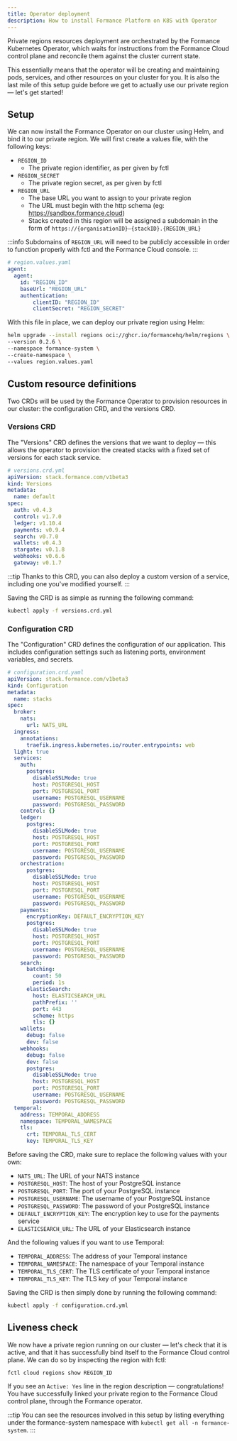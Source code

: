 ```yaml
---
title: Operator deployment
description: How to install Formance Platform on K8S with Operator
---
```


Private regions resources deployment are orchestrated by the Formance Kubernetes Operator, which waits for instructions from the Formance Cloud control plane and reconcile them against the cluster current state.

This essentially means that the operator will be creating and maintaining pods, services, and other resources on your cluster for you. It is also the last mile of this setup guide before we get to actually use our private region — let's get started!

## Setup

We can now install the Formance Operator on our cluster using Helm, and bind it to our private region. We will first create a values file, with the following keys:

<!-- agent, operator  -->

* `REGION_ID`
  * The private region identifier, as per given by fctl
* `REGION_SECRET`
  * The private region secret, as per given by fctl
* `REGION_URL`
  * The base URL you want to assign to your private region
  * The URL must begin with the http schema (eg: https://sandbox.formance.cloud)
  * Stacks created in this region will be assigned a subdomain in the form of `https://{organisationID}—{stackID}.{REGION_URL}`

:::info
Subdomains of `REGION_URL` will need to be publicly accessible in order to function properly with fctl and the Formance Cloud console.
:::

```yaml
# region.values.yaml
agent:
  agent:
    id: "REGION_ID"
    baseUrl: "REGION_URL"
    authentication:
        clientID: "REGION_ID"
        clientSecret: "REGION_SECRET"
```

With this file in place, we can deploy our private region using Helm:

```bash
helm upgrade --install regions oci://ghcr.io/formancehq/helm/regions \
--version 0.2.6 \
--namespace formance-system \
--create-namespace \
--values region.values.yaml
```

## Custom resource definitions

Two CRDs will be used by the Formance Operator to provision resources in our cluster: the configuration CRD, and the versions CRD.

### Versions CRD

The "Versions" CRD defines the versions that we want to deploy — this allows the operator to provision the created stacks with a fixed set of versions for each stack service.

```yaml
# versions.crd.yml
apiVersion: stack.formance.com/v1beta3
kind: Versions
metadata:
  name: default
spec:
  auth: v0.4.3
  control: v1.7.0
  ledger: v1.10.4
  payments: v0.9.4
  search: v0.7.0
  wallets: v0.4.3
  stargate: v0.1.8
  webhooks: v0.6.6
  gateway: v0.1.7
```

:::tip
Thanks to this CRD, you can also deploy a custom version of a service, including one you've modified yourself.
:::

Saving the CRD is as simple as running the following command:

```bash
kubectl apply -f versions.crd.yml
```

### Configuration CRD

The "Configuration" CRD defines the configuration of our application. This includes configuration settings such as listening ports, environment variables, and secrets.

```yaml
# configuration.crd.yaml
apiVersion: stack.formance.com/v1beta3
kind: Configuration
metadata:
  name: stacks
spec:
  broker:
    nats:
      url: NATS_URL
  ingress:
    annotations:
      traefik.ingress.kubernetes.io/router.entrypoints: web
  light: true
  services:
    auth:
      postgres:
        disableSSLMode: true
        host: POSTGRESQL_HOST
        port: POSTGRESQL_PORT
        username: POSTGRESQL_USERNAME
        password: POSTGRESQL_PASSWORD
    control: {}
    ledger:
      postgres:
        disableSSLMode: true
        host: POSTGRESQL_HOST
        port: POSTGRESQL_PORT
        username: POSTGRESQL_USERNAME
        password: POSTGRESQL_PASSWORD
    orchestration:
      postgres:
        disableSSLMode: true
        host: POSTGRESQL_HOST
        port: POSTGRESQL_PORT
        username: POSTGRESQL_USERNAME
        password: POSTGRESQL_PASSWORD
    payments:
      encryptionKey: DEFAULT_ENCRYPTION_KEY
      postgres:
        disableSSLMode: true
        host: POSTGRESQL_HOST
        port: POSTGRESQL_PORT
        username: POSTGRESQL_USERNAME
        password: POSTGRESQL_PASSWORD
    search:
      batching:
        count: 50
        period: 1s
      elasticSearch:
        host: ELASTICSEARCH_URL
        pathPrefix: ''
        port: 443
        scheme: https
        tls: {}
    wallets:
      debug: false
      dev: false
    webhooks:
      debug: false
      dev: false
      postgres:
        disableSSLMode: true
        host: POSTGRESQL_HOST
        port: POSTGRESQL_PORT
        username: POSTGRESQL_USERNAME
        password: POSTGRESQL_PASSWORD
  temporal:
    address: TEMPORAL_ADDRESS
    namespace: TEMPORAL_NAMESPACE
    tls:
      crt: TEMPORAL_TLS_CERT
      key: TEMPORAL_TLS_KEY
```

Before saving the CRD, make sure to replace the following values with your own:

-   `NATS_URL`: The URL of your NATS instance
-   `POSTGRESQL_HOST`: The host of your PostgreSQL instance
-   `POSTGRESQL_PORT`: The port of your PostgreSQL instance
-   `POSTGRESQL_USERNAME`: The username of your PostgreSQL instance
-   `POSTGRESQL_PASSWORD`: The password of your PostgreSQL instance
-   `DEFAULT_ENCRYPTION_KEY`: The encryption key to use for the payments service
-   `ELASTICSEARCH_URL`: The URL of your Elasticsearch instance

And the following values if you want to use Temporal:
-   `TEMPORAL_ADDRESS`: The address of your Temporal instance
-   `TEMPORAL_NAMESPACE`: The namespace of your Temporal instance
-   `TEMPORAL_TLS_CERT`: The TLS certificate of your Temporal instance
-   `TEMPORAL_TLS_KEY`: The TLS key of your Temporal instance

Saving the CRD is then simply done by running the following command:

```bash
kubectl apply -f configuration.crd.yml
```


## Liveness check

We now have a private region running on our cluster — let's check that it is active, and that it has successfully bind itself to the Formance Cloud control plane. We can do so by inspecting the region with fctl:

```
fctl cloud regions show REGION_ID
```

If you see an `Active: Yes` line in the region description — congratulations! You have successfully linked your private region to the Formance Cloud control plane, through the Formance operator.

:::tip
You can see the resources involved in this setup by listing everything under the formance-system namespace with `kubectl get all -n formance-system`.
:::
